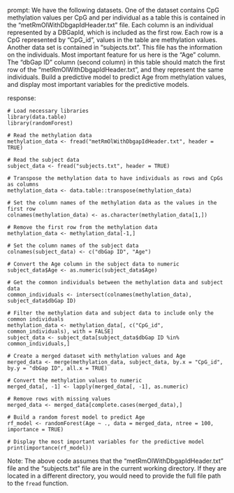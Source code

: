 prompt:
We have the following datasets. One of the dataset contains CpG methylation values per CpG and per individual as a table this is contained in the “metRmOlWithDbgapIdHeader.txt” file. Each column is an individual represented by a DBGapId, which is included as the first row. Each row is a CpG represented by "CpG_id", values in the table are methylation values. Another data set is contained in “subjects.txt”. This file has the information on the individuals. Most important feature for us here is the "Age" column. The "dbGap ID" column (second column) in this table should match the first row of the "metRmOlWithDbgapIdHeader.txt", and they represent the same individuals. Build a predictive model to predict Age from methylation values, and display most important variables for the predictive models. 

response:
```
# Load necessary libraries
library(data.table)
library(randomForest)

# Read the methylation data
methylation_data <- fread("metRmOlWithDbgapIdHeader.txt", header = TRUE)

# Read the subject data
subject_data <- fread("subjects.txt", header = TRUE)

# Transpose the methylation data to have individuals as rows and CpGs as columns
methylation_data <- data.table::transpose(methylation_data)

# Set the column names of the methylation data as the values in the first row
colnames(methylation_data) <- as.character(methylation_data[1,])

# Remove the first row from the methylation data
methylation_data <- methylation_data[-1,]

# Set the column names of the subject data
colnames(subject_data) <- c("dbGap ID", "Age")

# Convert the Age column in the subject data to numeric
subject_data$Age <- as.numeric(subject_data$Age)

# Get the common individuals between the methylation data and subject data
common_individuals <- intersect(colnames(methylation_data), subject_data$dbGap ID)

# Filter the methylation data and subject data to include only the common individuals
methylation_data <- methylation_data[, c("CpG_id", common_individuals), with = FALSE]
subject_data <- subject_data[subject_data$dbGap ID %in% common_individuals,]

# Create a merged dataset with methylation values and Age
merged_data <- merge(methylation_data, subject_data, by.x = "CpG_id", by.y = "dbGap ID", all.x = TRUE)

# Convert the methylation values to numeric
merged_data[, -1] <- lapply(merged_data[, -1], as.numeric)

# Remove rows with missing values
merged_data <- merged_data[complete.cases(merged_data),]

# Build a random forest model to predict Age
rf_model <- randomForest(Age ~ ., data = merged_data, ntree = 100, importance = TRUE)

# Display the most important variables for the predictive model
print(importance(rf_model))
```
Note: The above code assumes that the "metRmOlWithDbgapIdHeader.txt" file and the "subjects.txt" file are in the current working directory. If they are located in a different directory, you would need to provide the full file path to the `fread` function.
